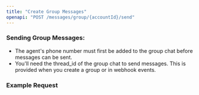 ```yaml
---
title: "Create Group Messages"
openapi: "POST /messages/group/{accountId}/send"
---
```


### Sending Group Messages:

* The agent's phone number must first be added to the group chat before messages can be sent.
* You'll need the thread_id of the group chat to send messages. This is provided when you create a group or in webhook events.



### Example Request
